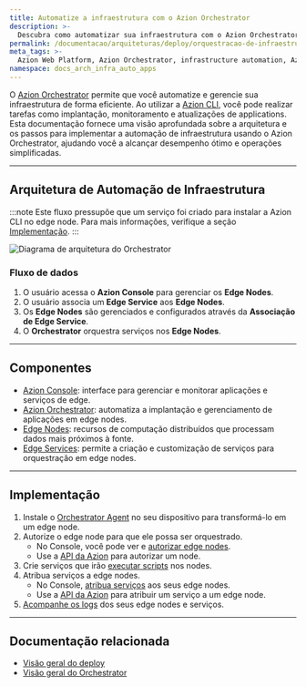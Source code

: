 ```yaml
---
title: Automatize a infraestrutura com o Azion Orchestrator
description: >-
  Descubra como automatizar sua infraestrutura com o Azion Orchestrator, focando na gestão eficiente de edge nodes e operações simplificadas para melhorar o desempenho.
permalink: /documentacao/arquiteturas/deploy/orquestracao-de-infraestrutura/
meta_tags: >-
  Azion Web Platform, Azion Orchestrator, infrastructure automation, Azion CLI, edge nodes management, application delivery, performance optimization 
namespace: docs_arch_infra_auto_apps
---
```


O [Azion Orchestrator](/pt-br/documentacao/produtos/deploy/edge-orchestrator/) permite que você automatize e gerencie sua infraestrutura de forma eficiente. Ao utilizar a [Azion CLI](/pt-br/documentacao/produtos/azion-cli/visao-geral/), você pode realizar tarefas como implantação, monitoramento e atualizações de applications. Esta documentação fornece uma visão aprofundada sobre a arquitetura e os passos para implementar a automação de infraestrutura usando o Azion Orchestrator, ajudando você a alcançar desempenho ótimo e operações simplificadas.

---

## Arquitetura de Automação de Infraestrutura

:::note
Este fluxo pressupõe que um serviço foi criado para instalar a Azion CLI no edge node. Para mais informações, verifique a seção [Implementação](#implementacao).
:::

![Diagrama de arquitetura do Orchestrator](/assets/docs/images/uploads/infrastructure-arch.png)


### Fluxo de dados

1. O usuário acessa o **Azion Console** para gerenciar os **Edge Nodes**.
2. O usuário associa um **Edge Service** aos **Edge Nodes**.
3. Os **Edge Nodes** são gerenciados e configurados através da **Associação de Edge Service**.
4. O **Orchestrator** orquestra serviços nos **Edge Nodes**.

---
## Componentes

- [Azion Console](/pt-br/documentacao/produtos/guias/como-acessar-o-azion-console/): interface para gerenciar e monitorar aplicações e serviços de edge.
- [Azion Orchestrator](/pt-br/documentacao/produtos/deploy/edge-orchestrator/): automatiza a implantação e gerenciamento de aplicações em edge nodes.
- [Edge Nodes](/pt-br/documentacao/produtos/deploy/edge-orchestrator/edge-node/): recursos de computação distribuídos que processam dados mais próximos à fonte.
- [Edge Services](/pt-br/documentacao/produtos/deploy/edge-orchestrator/edge-services/): permite a criação e customização de serviços para orquestração em edge nodes.

---
## Implementação

1. Instale o [Orchestrator Agent](/pt-br/documentacao/produtos/guias/deploy/instalar-orchestrator-agent/) no seu dispositivo para transformá-lo em um edge node.
2. Autorize o edge node para que ele possa ser orquestrado.
    - No Console, você pode ver e [autorizar edge nodes](/pt-br/documentacao/produtos/guias/deploy/autorizar-edge-node/).
    - Use a [API da Azion](https://api.azion.com/#e6a19e66-71e9-4b10-b50c-c0e0684bf458) para autorizar um node.
3. Crie serviços que irão [executar scripts](/pt-br/documentacao/produtos/guias/deploy/avancado/rodar-scripts/) nos nodes.
4. Atribua serviços a edge nodes.
    - No Console, [atribua serviços](/pt-br/documentacao/produtos/guias/deploy/vincular-servico/) aos seus edge nodes.
    - Use a [API da Azion](https://api.azion.com/#230b2947-a706-4143-ae96-3115b8ecd333) para atribuir um serviço a um edge node.
5. [Acompanhe os logs](/pt-br/documentacao/produtos/guias/deploy/verificar-logs/) dos seus edge nodes e serviços.

---

## Documentação relacionada

- [Visão geral do deploy](/pt-br/documentacao/produtos/deploy/visao-geral/)
- [Visão geral do Orchestrator](/pt-br/documentacao/produtos/deploy/edge-orchestrator/)

